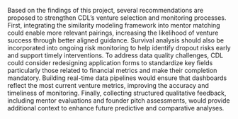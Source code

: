 Based on the findings of this project, several recommendations are proposed to strengthen CDL’s venture selection and monitoring processes. First, integrating the similarity modeling framework into mentor matching could enable more relevant pairings, increasing the likelihood of venture success through better aligned guidance. Survival analysis should also be incorporated into ongoing risk monitoring to help identify dropout risks early and support timely interventions. To address data quality challenges, CDL could consider redesigning application forms to standardize key fields particularly those related to financial metrics and make their completion mandatory. Building real-time data pipelines would ensure that dashboards reflect the most current venture metrics, improving the accuracy and timeliness of monitoring. Finally, collecting structured qualitative feedback, including mentor evaluations and founder pitch assessments, would provide additional context to enhance future predictive and comparative analyses.